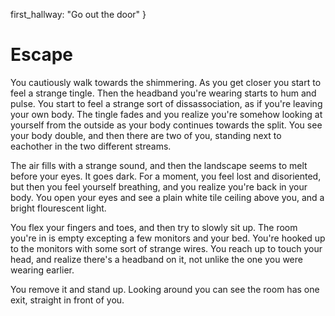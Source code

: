   first_hallway: "Go out the door"
}

# Escape

You cautiously walk towards the shimmering. As you get closer you start to feel
a strange tingle. Then the headband you're wearing starts to hum and pulse. You start
to feel a strange sort of dissassociation, as if you're leaving your own body.
The tingle fades and you realize you're somehow looking at yourself from the
outside as your body continues towards the split. You see your body double, and
then there are two of you, standing next to eachother in the two different
streams. 

The air fills with a strange sound, and then the landscape seems to melt before
your eyes. It goes dark. For a moment, you feel lost and disoriented, but then
you feel yourself breathing, and you realize you're back in your body. You open
your eyes and see a plain white tile ceiling above you, and a bright flourescent
light. 

You flex your fingers and toes, and then try to slowly sit up. The room you're
in is empty excepting a few monitors and your bed. You're hooked up to the
monitors with some sort of strange wires. You reach up to touch your head, and
realize there's a headband on it, not unlike the one you were wearing earlier.

You remove it and stand up. Looking around you can see the room has one exit,
straight in front of you.
